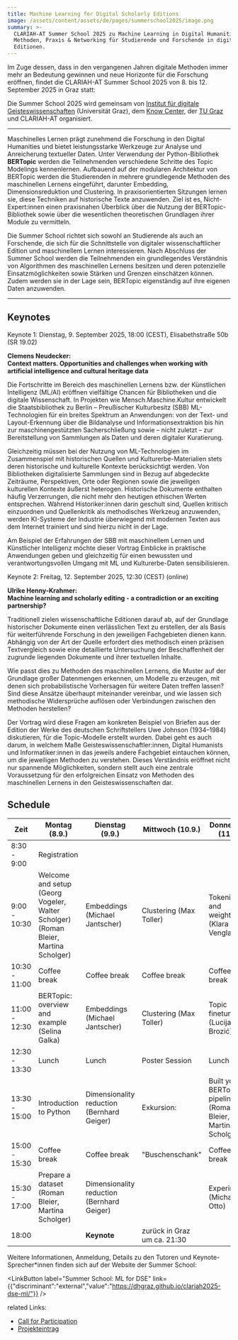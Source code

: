 ```yaml
---
title: Machine Learning for Digital Scholarly Editions
image: /assets/content/assets/de/pages/summerschool2025/image.png
summary: >-
  CLARIAH-AT Summer School 2025 zu Machine Learning in Digital Humanities:
  Methoden, Praxis & Networking für Studierende und Forschende in digitalen
  Editionen.
---
```

Im Zuge dessen, dass in den vergangenen Jahren digitale Methoden immer mehr an Bedeutung gewinnen und neue Horizonte für die Forschung eröffnen, findet die CLARIAH-AT Summer School 2025 von 8. bis 12. September 2025 in Graz statt:

Die Summer School 2025 wird gemeinsam von [Institut für digitale Geisteswissenschaften](https://digital-humanities.uni-graz.at/de/) (Universität Graz), dem [Know Center](https://www.know-center.at/), der [TU Graz](https://www.tugraz.at/home) und CLARIAH-AT organisiert.

---

Maschinelles Lernen prägt zunehmend die Forschung in den Digital Humanities und bietet leistungsstarke Werkzeuge zur Analyse und Anreicherung textueller Daten. Unter Verwendung der Python-Bibliothek **BERTopic** werden die Teilnehmenden verschiedene Schritte des Topic Modelings kennenlernen. Aufbauend auf der modularen Architektur von BERTopic werden die Studierenden in mehrere grundlegende Methoden des maschinellen Lernens eingeführt, darunter Embedding, Dimensionsreduktion und Clustering. In praxisorientierten Sitzungen lernen sie, diese Techniken auf historische Texte anzuwenden. Ziel ist es, Nicht-Expert:innen einen praxisnahen Überblick über die Nutzung der BERTopic-Bibliothek sowie über die wesentlichen theoretischen Grundlagen ihrer Module zu vermitteln.

Die Summer School richtet sich sowohl an Studierende als auch an Forschende, die sich für die Schnittstelle von digitaler wissenschaftlicher Edition und maschinellem Lernen interessieren. Nach Abschluss der Summer School werden die Teilnehmenden ein grundlegendes Verständnis von Algorithmen des maschinellen Lernens besitzen und deren potenzielle Einsatzmöglichkeiten sowie Stärken und Grenzen einschätzen können. Zudem werden sie in der Lage sein, BERTopic eigenständig auf ihre eigenen Daten anzuwenden.

---

## Keynotes

Keynote 1: Dienstag, 9. September 2025, 18:00 (CEST), Elisabethstraße 50b (SR 19.02)

**Clemens Neudecker:**\
**Context matters. Opportunities and challenges when working with artificial intelligence and cultural heritage data**

Die Fortschritte im Bereich des maschinellen Lernens bzw. der Künstlichen Intelligenz (ML/AI) eröffnen vielfältige Chancen für Bibliotheken und die digitale Wissenschaft. In Projekten wie Mensch.Maschine.Kultur entwickelt die Staatsbibliothek zu Berlin – Preußischer Kulturbesitz (SBB) ML-Technologien für ein breites Spektrum an Anwendungen: von der Text- und Layout-Erkennung über die Bildanalyse und Informationsextraktion bis hin zur maschinengestützten Sacherschließung sowie – nicht zuletzt – zur Bereitstellung von Sammlungen als Daten und deren digitaler Kuratierung.

Gleichzeitig müssen bei der Nutzung von ML-Technologien im Zusammenspiel mit historischen Quellen und Kulturerbe-Materialien stets deren historische und kulturelle Kontexte berücksichtigt werden. Von Bibliotheken digitalisierte Sammlungen sind in Bezug auf abgedeckte Zeiträume, Perspektiven, Orte oder Regionen sowie die jeweiligen kulturellen Kontexte äußerst heterogen. Historische Dokumente enthalten häufig Verzerrungen, die nicht mehr den heutigen ethischen Werten entsprechen. Während Historiker:innen darin geschult sind, Quellen kritisch einzuordnen und Quellenkritik als methodisches Werkzeug anzuwenden, werden KI-Systeme der Industrie überwiegend mit modernen Texten aus dem Internet trainiert und sind hierzu nicht in der Lage.

Am Beispiel der Erfahrungen der SBB mit maschinellem Lernen und Künstlicher Intelligenz möchte dieser Vortrag Einblicke in praktische Anwendungen geben und gleichzeitig für einen bewussten und verantwortungsvollen Umgang mit ML und Kulturerbe-Daten sensibilisieren.

Keynote 2: Freitag, 12. September 2025, 12:30 (CEST) (online)

**Ulrike Henny-Krahmer:\
Machine learning and scholarly editing - a contradiction or an exciting partnership?**

Traditionell zielen wissenschaftliche Editionen darauf ab, auf der Grundlage historischer Dokumente einen verlässlichen Text zu erstellen, der als Basis für weiterführende Forschung in den jeweiligen Fachgebieten dienen kann. Abhängig von der Art der Quelle erfordert dies methodisch einen präzisen Textvergleich sowie eine detaillierte Untersuchung der Beschaffenheit der zugrunde liegenden Dokumente und ihrer textuellen Inhalte.

Wie passt dies zu Methoden des maschinellen Lernens, die Muster auf der Grundlage großer Datenmengen erkennen, um Modelle zu erzeugen, mit denen sich probabilistische Vorhersagen für weitere Daten treffen lassen? Sind diese Ansätze überhaupt miteinander vereinbar, und wie lassen sich methodische Widersprüche auflösen oder Verbindungen zwischen den Methoden herstellen?

Der Vortrag wird diese Fragen am konkreten Beispiel von Briefen aus der Edition der Werke des deutschen Schriftstellers Uwe Johnson (1934–1984) diskutieren, für die Topic-Modelle erstellt wurden. Dabei geht es auch darum, in welchem Maße Geisteswissenschaftler:innen, Digital Humanists und Informatiker:innen in das jeweils andere Fachgebiet eintauchen können, um die jeweiligen Methoden zu verstehen. Dieses Verständnis eröffnet nicht nur spannende Möglichkeiten, sondern stellt auch eine zentrale Voraussetzung für den erfolgreichen Einsatz von Methoden des maschinellen Lernens in den Geisteswissenschaften dar.

## Schedule

| Zeit          | Montag (8.9.)                                                                       | Dienstag (9.9.)                            | Mittwoch (10.9.)            | Donnerstag (11.9.)                                            | Freitag (12.9.)                                |
| ------------- | ----------------------------------------------------------------------------------- | ------------------------------------------ | --------------------------- | ------------------------------------------------------------- | ---------------------------------------------- |
| 8:30 - 9:00   | Registration                                                                        |                                            |                             |                                                               |                                                |
| 9:00 - 10:30  | Welcome and setup (Georg Vogeler, Walter Scholger) (Roman Bleier, Martina Scholger) | Embeddings (Michael Jantscher)             | Clustering (Max Toller)     | Tokenization and weighting (Klara Venglarova)                 | Experiments                                    |
| 10:30 - 11:00 | Coffee break                                                                        | Coffee break                               | Coffee break                | Coffee break                                                  | Coffee break                                   |
| 11:00 - 12:30 | BERTopic: overview and example (Selina Galka)                                       | Embeddings (Michael Jantscher)             | Clustering (Max Toller)     | Topic finetuning (Lucija Brozić)                              | Machine learning and DSE wrap up (Sarah Lang)  |
| 12:30 - 13:30 | Lunch                                                                               | Lunch                                      | Poster Session              | Lunch                                                         | Lunch                                          |
| 13:30 - 15:00 | Introduction to Python                                                              | Dimensionality reduction (Bernhard Geiger) | Exkursion:                  | Built your BERTopic pipeline (Roman Bleier, Martina Scholger) | **Keynote Ulrike Henny-Krahmer&#x20;**(online) |
| 15:00 - 15:30 | Coffee break                                                                        | Coffee break                               | "Buschenschank"             | Coffee break                                                  | Goodbye coffee                                 |
| 15:30 - 17:00 | Prepare a dataset (Roman Bleier, Martina Scholger)                                  | Dimensionality reduction (Bernhard Geiger) |                             | Experiments (Michael Otto)                                    |                                                |
| 18:00         |                                                                                     | **Keynote**                                | zurück in Graz um ca. 21:30 |                                                               |                                                |

Weitere Informationen, Anmeldung, Details zu den Tutoren und Keynote-Sprecher\*innen finden sich auf der Website der Summer School:

<LinkButton label="Summer School: ML for DSE" link={{"discriminant":"external","value":"https://dhgraz.github.io/clariah2025-dse-ml/"}} />

related Links:

* [Call for Participation](https://clariah.at/en/news/cfp-summerschool2025/)
* [Projekteintrag](https://clariah.at/de/projects/summer-school-ml-for-digital-editions/)
